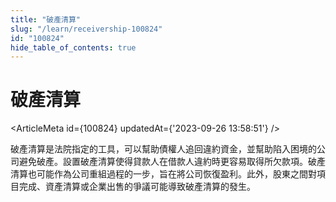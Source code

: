 ```yaml
---
title: "破產清算"
slug: "/learn/receivership-100824"
id: "100824"
hide_table_of_contents: true
---
```



# 破產清算

<ArticleMeta id={100824} updatedAt={'2023-09-26 13:58:51'} />
<div className='border-solid border-b border-t-0 my-4 border-[var(--ifm-color-gray-300)]' />

破產清算是法院指定的工具，可以幫助債權人追回違約資金，並幫助陷入困境的公司避免破產。設置破產清算使得貸款人在借款人違約時更容易取得所欠款項。破產清算也可能作為公司重組過程的一步，旨在將公司恢復盈利。此外，股東之間對項目完成、資產清算或企業出售的爭議可能導致破產清算的發生。
